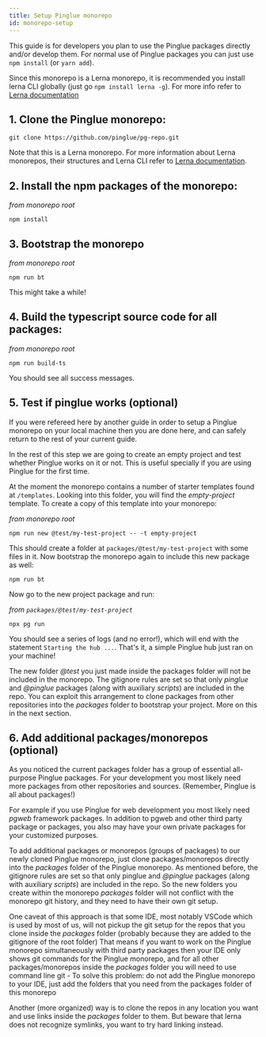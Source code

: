 ```yaml
---
title: Setup Pinglue monorepo
id: monorepo-setup
---
```


<Note>

This guide is for developers you plan to use the Pinglue packages directly and/or develop them. For normal use of Pinglue packages you can just use `npm install` (or `yarn add`).

</Note>

<Tip>

Since this monorepo is a Lerna monorepo, it is recommended you install lerna CLI globally (just go `npm install lerna -g`). For more info refer to [Lerna documentation](https://github.com/lerna/lerna) 

</Tip>



## 1. Clone the Pinglue monorepo:

```shell
git clone https://github.com/pinglue/pg-repo.git
```

Note that this is a Lerna monorepo. For more information about Lerna monorepos, their structures and Lerna CLI refer to [Lerna documentation](https://github.com/lerna/lerna).


## 2. Install the npm packages of the monorepo:

*from monorepo root*
```shell
npm install
```


## 3. Bootstrap the monorepo

*from monorepo root*
```shell
npm run bt
```

<Warn>
    
This might take a while! 

</Warn>


## 4. Build the typescript source code for all packages:

*from monorepo root*
```shell
npm run build-ts
```

You should see all success messages.

## 5. Test if pinglue works (optional)

If you were refereed here by another guide in order to setup a Pinglue monorepo on your local machine then you are done here, and can safely return to the rest of your current guide.

In the rest of this step we are going to create an empty project and test whether Pinglue works on it or not. This is useful specially if you are using Pinglue for the first time. 

At the moment the monorepo contains a number of starter templates found at `/templates`. Looking into this folder, you will find the *empty-project* template. To create a copy of this template into your monorepo:

*from monorepo root*
```shell
npm run new @test/my-test-project -- -t empty-project
```

This should create a folder at `packages/@test/my-test-project` with some files in it. Now bootstrap the monorepo again to include this new package as well:

```shell
npm run bt
```

Now go to the new project package and run:

*from `packages/@test/my-test-project`*
```shell
npx pg run 
```
 
You should see a series of logs (and no error!), which will end with the statement `Starting the hub ...`. That's it, a simple Pinglue hub just ran on your machine!


<Tip>

The new folder *@test* you just made inside the packages folder will not be included in the monorepo. The gitignore rules are set so that only *pinglue* and *@pinglue* packages (along with auxiliary *scripts*) are included in the repo. You can exploit this arrangement to clone packages from other repositories into the *packages* folder to bootstrap your project. More on this in the next section.  

</Tip>

## 6. Add additional packages/monorepos (optional)

As you noticed the current packages folder has a group of essential all-purpose Pinglue packages. For your development you most likely need more packages from other repositories and sources. (Remember, Pinglue is all about packages!) 

For example if you use Pinglue for web development you most likely need *pgweb* framework packages. In addition to pgweb and other third party package or packages, you also may have your own private packages for your customized purposes. 

To add additional packages or monorepos (groups of packages) to our newly cloned Pinglue monorepo, just clone packages/monorepos directly into the *packages* folder of the Pinglue monorepo. As mentioned before, the gitignore rules are set so that only pinglue and *@pinglue* packages (along with auxiliary *scripts*) are included in the repo. So the new folders you create within the monorepo *packages* folder will not conflict with the monorepo git history, and they need to have their own git setup.

<Warn>

One caveat of this approach is that some IDE, most notably VSCode which is used by most of us, will not pickup the git setup for the repos that you clone inside the *packages* folder (probably because they are added to the gitignore of the root folder) That means if you want to work on the Pinglue monorepo simultaneously with third party packages then your IDE only shows git commands for the Pinglue monorepo, and for all other packages/monorepos inside the *packages* folder you will need to use command line git - To solve this problem: do not add the Pinglue monorepo to your IDE, just add the folders that you need from the packages folder of this monorepo

</Warn>

Another (more organized) way is to clone the repos in any location you want and use links inside the *packages* folder to them. But beware that lerna does not recognize symlinks, you want to try hard linking instead.


